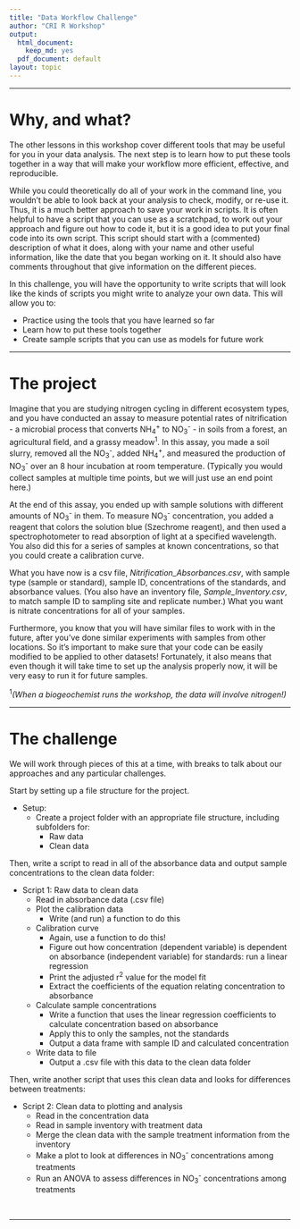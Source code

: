 ```yaml
---
title: "Data Workflow Challenge"
author: "CRI R Workshop"
output:
  html_document:
    keep_md: yes
  pdf_document: default
layout: topic
---
```

___

# Why, and what?

The other lessons in this workshop cover different tools that may be useful for you in your data analysis. The next step is to learn how to put these tools together in a way that will make your workflow more efficient, effective, and reproducible.   

While you could theoretically do all of your work in the command line, you wouldn't be able to look back at your analysis to check, modify, or re-use it. Thus, it is a much better approach to save your work in scripts. It is often helpful to have a script that you can use as a scratchpad, to work out your approach and figure out how to code it, but it is a good idea to put your final code into its own script. This script should start with a (commented) description of what it does, along with your name and other useful information, like the date that you began working on it. It should also have comments throughout that give information on the different pieces.

In this challenge, you will have the opportunity to write scripts that will look like the kinds of scripts you might write to analyze your own data. This will allow you to:

* Practice using the tools that you have learned so far
* Learn how to put these tools together
* Create sample scripts that you can use as models for future work

___

# The project

Imagine that you are studying nitrogen cycling in different ecosystem types, and you have conducted an assay to measure potential rates of nitrification - a microbial process that converts NH~4~^+^ to NO~3~^-^ - in soils from a forest, an agricultural field, and a grassy meadow^1^. In this assay, you made a soil slurry, removed all the NO~3~^-^, added NH~4~^+^, and measured the production of NO~3~^-^ over an 8 hour incubation at room temperature.  (Typically you would collect samples at multiple time points, but we will just use an end point here.)  

At the end of this assay, you ended up with sample solutions with different amounts of NO~3~^-^ in them. To measure NO~3~^-^ concentration, you added a reagent that colors the solution blue (Szechrome reagent), and then used a spectrophotometer to read absorption of light at a specified wavelength. You also did this for a series of samples at known concentrations, so that you could create a calibration curve.

What you have now is a csv file, _Nitrification_Absorbances.csv_, with sample type (sample or standard), sample ID, concentrations of the standards, and absorbance values. (You also have an inventory file, _Sample_Inventory.csv_, to match sample ID to sampling site and replicate number.) What you want is nitrate concentrations for all of your samples.

Furthermore, you know that you will have similar files to work with in the future, after you've done similar experiments with samples from other locations. So it's important to make sure that your code can be easily modified to be applied to other datasets!  Fortunately, it also means that even though it will take time to set up the analysis properly now, it will be very easy to run it for future samples.

^1^*(When a biogeochemist runs the workshop, the data will involve nitrogen!)*

___

# The challenge

We will work through pieces of this at a time, with breaks to talk about our approaches and any particular challenges.   

Start by setting up a file structure for the project.

* Setup:
	+ Create a project folder with an appropriate file structure, including subfolders for:
		- Raw data 
		- Clean data

Then, write a script to read in all of the absorbance data and output sample concentrations to the clean data folder:

* Script 1: Raw data to clean data
	+ Read in absorbance data (.csv file)
	+ Plot the calibration data
		- Write (and run) a function to do this
	+ Calibration curve
		- Again, use a function to do this!
		- Figure out how concentration (dependent variable) is dependent on absorbance (independent variable) for standards: run a linear regression
		- Print the adjusted r^2^ value for the model fit
		- Extract the coefficients of the equation relating concentration to absorbance
	+ Calculate sample concentrations
		- Write a function that uses the linear regression coefficients to calculate concentration based on absorbance
		- Apply this to only the samples, not the standards
		- Output a data frame with sample ID and calculated concentration
	+ Write data to file
		- Output a .csv file with this data to the clean data folder

Then, write another script that uses this clean data and looks for differences between treatments:

* Script 2: Clean data to plotting and analysis
	+ Read in the concentration data
	+ Read in sample inventory with treatment data
	+ Merge the clean data with the sample treatment information from the inventory
	+ Make a plot to look at differences in NO~3~^-^ concentrations among treatments
	+ Run an ANOVA to assess differences in NO~3~^-^ concentrations among treatments
	
<br>
<hr>
<br>